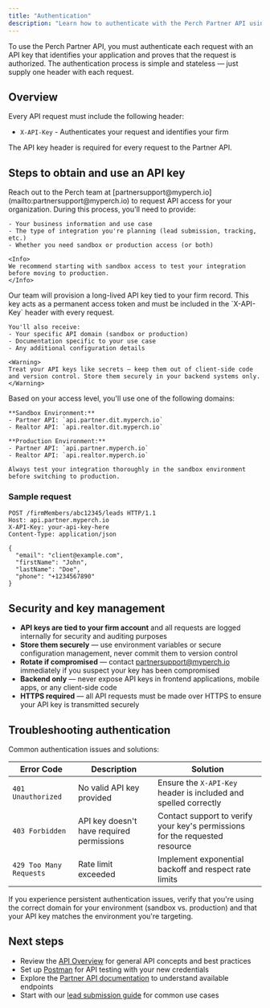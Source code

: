 ```yaml
---
title: "Authentication"
description: "Learn how to authenticate with the Perch Partner API using API keys"
---
```


To use the Perch Partner API, you must authenticate each request with an API key that identifies your application and proves that the request is authorized. The authentication process is simple and stateless — just supply one header with each request.

## Overview

Every API request must include the following header:

- `X-API-Key` - Authenticates your request and identifies your firm

<Note>
The API key header is required for every request to the Partner API.
</Note>

## Steps to obtain and use an API key

<Steps>
  <Step title="Contact Perch for API access">
    Reach out to the Perch team at [partnersupport@myperch.io](mailto:partnersupport@myperch.io) to request API access for your organization. During this process, you'll need to provide:
    
    - Your business information and use case
    - The type of integration you're planning (lead submission, tracking, etc.)
    - Whether you need sandbox or production access (or both)
    
    <Info>
    We recommend starting with sandbox access to test your integration before moving to production.
    </Info>
  </Step>

  <Step title="Receive your API key">
    Our team will provision a long-lived API key tied to your firm record. This key acts as a permanent access token and must be included in the `X-API-Key` header with every request.
    
    You'll also receive:
    - Your specific API domain (sandbox or production)
    - Documentation specific to your use case
    - Any additional configuration details
    
    <Warning>
    Treat your API keys like secrets — keep them out of client-side code and version control. Store them securely in your backend systems only.
    </Warning>
  </Step>

  <Step title="Configure your environment">
    Based on your access level, you'll use one of the following domains:
    
    **Sandbox Environment:**
    - Partner API: `api.partner.dit.myperch.io`
    - Realtor API: `api.realtor.dit.myperch.io`
    
    **Production Environment:**
    - Partner API: `api.partner.myperch.io`
    - Realtor API: `api.realtor.myperch.io`
    
    Always test your integration thoroughly in the sandbox environment before switching to production.
  </Step>
</Steps>

### Sample request

```http
POST /firmMembers/abc12345/leads HTTP/1.1
Host: api.partner.myperch.io
X-API-Key: your-api-key-here
Content-Type: application/json

{
  "email": "client@example.com",
  "firstName": "John",
  "lastName": "Doe",
  "phone": "+1234567890"
}
```

## Security and key management

- **API keys are tied to your firm account** and all requests are logged internally for security and auditing purposes
- **Store them securely** — use environment variables or secure configuration management, never commit them to version control
- **Rotate if compromised** — contact [partnersupport@myperch.io](mailto:partnersupport@myperch.io) immediately if you suspect your key has been compromised
- **Backend only** — never expose API keys in frontend applications, mobile apps, or any client-side code
- **HTTPS required** — all API requests must be made over HTTPS to ensure your API key is transmitted securely

## Troubleshooting authentication

Common authentication issues and solutions:

| Error Code | Description | Solution |
|------------|-------------|----------|
| `401 Unauthorized` | No valid API key provided | Ensure the `X-API-Key` header is included and spelled correctly |
| `403 Forbidden` | API key doesn't have required permissions | Contact support to verify your key's permissions for the requested resource |
| `429 Too Many Requests` | Rate limit exceeded | Implement exponential backoff and respect rate limits |

<Warning>
If you experience persistent authentication issues, verify that you're using the correct domain for your environment (sandbox vs. production) and that your API key matches the environment you're targeting.
</Warning>

## Next steps

- Review the [API Overview](/getting-started/api-overview) for general API concepts and best practices
- Set up [Postman](/getting-started/postman-setup) for API testing with your new credentials
- Explore the [Partner API documentation](/api-reference/overview) to understand available endpoints
- Start with our [lead submission guide](/api-reference/submitting-and-tracking-leads) for common use cases 